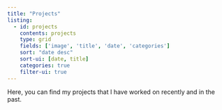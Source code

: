 ```yaml
---
title: "Projects"
listing: 
  - id: projects
    contents: projects
    type: grid
    fields: ['image', 'title', 'date', 'categories']
    sort: "date desc"
    sort-ui: [date, title]
    categories: true
    filter-ui: true
---
```


Here, you can find my projects that I have worked on recently and in the past.

:::{#projects}
:::